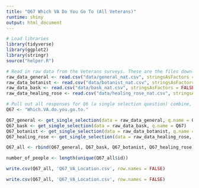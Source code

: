 ```yaml
---
title: "Q67 Which VA Do You Go To (All Veterans)"
runtime: shiny
output: html_document
---
```


```r
# Load libraries
library(tidyverse)
library(ggplot2)
library(stringr)
source("helper.R")
```

```r
# Read in raw data from the Veterans surveys. These are the files downloaded from survey monkey saved as a .csv
raw_data_general <- read.csv("data/general_nat.csv", stringsAsFactors = FALSE)
raw_data_botanist <- read.csv("data/botanist_nat.csv", stringsAsFactors = FALSE)
raw_data_bask <- read.csv("data/bask_nat.csv", stringsAsFactors = FALSE)
raw_data_healing_rose <- read.csv("data/healing_rose_nat.csv", stringsAsFactors = FALSE)
```

```r
# Pull out all responses for Q6 (a single selection question) combine, then determine 'question n'
Q67 <- "Which.VA.do.you.go.to."

Q67_general <- get_single_selection(data = raw_data_general, q.name = Q67)
Q67_bask <- get_single_selection(data = raw_data_bask, q.name = Q67)
Q67_botanist <- get_single_selection(data = raw_data_botanist, q.name = Q67)
Q67_healing_rose <- get_single_selection(data = raw_data_healing_rose, q.name = Q67)

Q67_all <- rbind(Q67_general, Q67_bask, Q67_botanist, Q67_healing_rose)

number_of_people <- length(unique(Q67_all$id))
```


```r
write.csv(Q67_all, 'Q67_VA_Location.csv', row.names = FALSE)


```

```r

write.csv(Q67_all, 'Q67_VA_Location.csv', row.names = FALSE)

```







